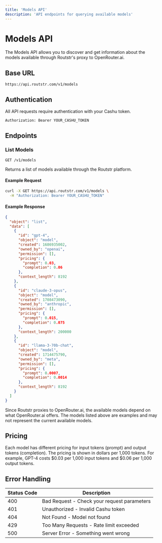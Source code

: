 ```yaml
---
title: 'Models API'
description: 'API endpoints for querying available models'
---
```


# Models API

The Models API allows you to discover and get information about the models available through Routstr's proxy to OpenRouter.ai.

## Base URL

```
https://api.routstr.com/v1/models
```

## Authentication

All API requests require authentication with your Cashu token.

```bash
Authorization: Bearer YOUR_CASHU_TOKEN
```

## Endpoints

### List Models

```http
GET /v1/models
```

Returns a list of models available through the Routstr platform.

#### Example Request

```bash
curl -X GET https://api.routstr.com/v1/models \
  -H "Authorization: Bearer YOUR_CASHU_TOKEN"
```

#### Example Response

```json
{
  "object": "list",
  "data": [
    {
      "id": "gpt-4",
      "object": "model",
      "created": 1686935002,
      "owned_by": "openai",
      "permission": [],
      "pricing": {
        "prompt": 0.03,
        "completion": 0.06
      },
      "context_length": 8192
    },
    {
      "id": "claude-3-opus",
      "object": "model",
      "created": 1708473090,
      "owned_by": "anthropic",
      "permission": [],
      "pricing": {
        "prompt": 0.015,
        "completion": 0.075
      },
      "context_length": 200000
    },
    {
      "id": "llama-3-70b-chat",
      "object": "model",
      "created": 1714475790,
      "owned_by": "meta",
      "permission": [],
      "pricing": {
        "prompt": 0.0007,
        "completion": 0.0014
      },
      "context_length": 8192
    }
  ]
}
```

Since Routstr proxies to OpenRouter.ai, the available models depend on what OpenRouter.ai offers. The models listed above are examples and may not represent the current available models.

## Pricing

Each model has different pricing for input tokens (prompt) and output tokens (completion). The pricing is shown in dollars per 1,000 tokens. For example, GPT-4 costs $0.03 per 1,000 input tokens and $0.06 per 1,000 output tokens.

## Error Handling

| Status Code | Description |
|-------------|-------------|
| 400 | Bad Request - Check your request parameters |
| 401 | Unauthorized - Invalid Cashu token |
| 404 | Not Found - Model not found |
| 429 | Too Many Requests - Rate limit exceeded |
| 500 | Server Error - Something went wrong | 